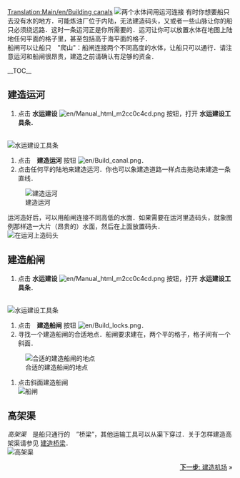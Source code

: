 [[Translation:Main/en/Building canals]]{{en/-}}{{zh/教程}}
[[File:en/Canal.png|left|frame|两个水体间用运河连接]]
有时你想要船只去没有水的地方．可能炼油厂位于内陆，无法建造码头，又或者一些山脉让你的船只必须绕远路．这时一条运河正是你所需要的．运河让你可以放置水体在地图上陆地任何平面的格子里，甚至包括高于海平面的格子．<br/>

船闸可以让船只　"爬山"：船闸连接两个不同高度的水体，让船只可以通行．请注意运河和船闸很昂贵，建造之前请确认有足够的资金．

__TOC__

<div style="clear: left"></div>
==建造运河==
# 点击 '''水运建设''' [[File:en/Manual html m2cc0c4cd.png]] 按钮，打开 '''水运建设工具条'''． 
<br/>[[File:en/Dock toolbar.png|frame|none|水运建设工具条]]
# 点击　'''建造运河''' 按钮 [[File:en/Build canal.png]]．
# 点击任何平的陆地来建造运河．你也可以象建造道路一样点击拖动来建造一条直线．<br/>
[[File:en/Building-canals-1.png|frame|none|建造运河]]

运河造好后，可以用船闸连接不同高低的水面．如果需要在运河里造码头，就象图例那样造一大片（昂贵的）水面，然后在上面放置码头．
<br/>[[File:en/Dock at canal.png|frame|none|在运河上造码头]]

==建造船闸==
# 点击 '''水运建设''' [[File:en/Manual html m2cc0c4cd.png]] 按钮，打开 '''水运建设工具条'''．
<br/>[[File:en/Dock toolbar.png|frame|none|水运建设工具条]]
# 点击　'''建造船闸''' 按钮 [[File:en/Build locks.png]]．
# 寻找一个建造船闸的合适地点．船闸要求建在，两个平的格子，格子间有一个斜面．<br/>
[[File:en/Building-canals-2.png|frame|none|合适的建造船闸的地点]]
# 点击斜面建造船闸<br/>[[File:en/Building-canals-3.png|frame|none|船闸]]

==高架渠==
''高架渠''　是船只通行的　”桥梁”，其他运输工具可以从渠下穿过．关于怎样建造高架渠请参见 [[Main/zh/教程/建造桥梁|建造桥梁]]．<br/>
[[File:en/Aqueduct.png|frame|none|高架渠]]

<span style="float: right">[[Main/zh/教程/建造机场|'''下一步''': 建造机场]] &raquo;</span>